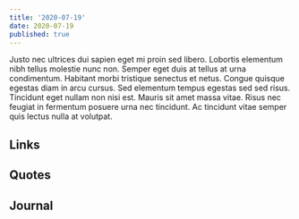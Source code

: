 ```yaml
---
title: '2020-07-19'
date: 2020-07-19
published: true
---
```


Justo nec ultrices dui sapien eget mi proin sed libero. Lobortis elementum nibh tellus molestie nunc non. Semper eget duis at tellus at urna condimentum. Habitant morbi tristique senectus et netus. Congue quisque egestas diam in arcu cursus. Sed elementum tempus egestas sed sed risus. Tincidunt eget nullam non nisi est. Mauris sit amet massa vitae. Risus nec feugiat in fermentum posuere urna nec tincidunt. Ac tincidunt vitae semper quis lectus nulla at volutpat.

## Links

## Quotes

## Journal
